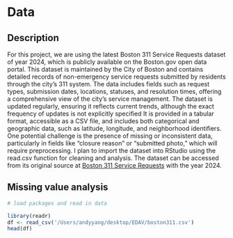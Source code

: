 # Data

## Description

For this project, we are using the latest Boston 311 Service Requests dataset of year 2024, which is publicly available on the Boston.gov open data portal. This dataset is maintained by the City of Boston and contains detailed records of non-emergency service requests submitted by residents through the city's 311 system. The data includes fields such as request types, submission dates, locations, statuses, and resolution times, offering a comprehensive view of the city's service management. The dataset is updated regularly, ensuring it reflects current trends, although the exact frequency of updates is not explicitly specified It is provided in a tabular format, accessible as a CSV file, and includes both categorical and geographic data, such as latitude, longitude, and neighborhood identifiers. One potential challenge is the presence of missing or inconsistent data, particularly in fields like "closure reason" or "submitted photo," which will require preprocessing. I plan to import the dataset into RStudio using the read.csv function for cleaning and analysis. The dataset can be accessed from its original source at [Boston 311 Service Requests](https://data.boston.gov/dataset/311-service-requests) with the year 2024.

## Missing value analysis

```r
# load packages and read in data

library(readr)
df <- read_csv('/Users/andyyang/desktop/EDAV/boston311.csv')
head(df)

```


```r

```
